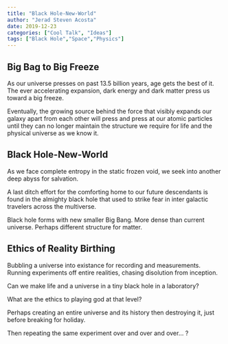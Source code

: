 ```yaml
---
title: "Black Hole-New-World"
author: "Jerad Steven Acosta"
date: 2019-12-23
categories: ["Cool Talk", "Ideas"]
tags: ["Black Hole","Space","Physics"]
---
```


## Big Bag to Big Freeze  

As our universe presses on past 13.5 billion years, age gets the best of it. The ever accelerating expansion, dark energy and dark matter press us toward a big freeze.  

Eventually, the growing source behind the force that visibly expands our galaxy apart from each other will press and press at our atomic particles until they can no longer maintain the structure we require for life and the physical universe as we know it.  


## Black Hole-New-World

As we face complete entropy in the static frozen void, we seek into another deep abyss for salvation.  

A last ditch effort for the comforting home to our future descendants is found in the almighty black hole that used to strike fear in inter galactic travelers across the multiverse.  



Black hole forms with new smaller Big Bang. More dense than current universe. Perhaps different structure for matter.


## Ethics of Reality Birthing  

Bubbling a universe into existance for recording and measurements.  
Running experiments off entire realities, chasing disolution from inception.  

Can we make life and a universe in a tiny black hole in a laboratory?  

What are the ethics to playing god at that level?  

Perhaps creating an entire universe and its history then destroying it, just before breaking for holiday.  

Then repeating the same experiment over and over and over... ?  